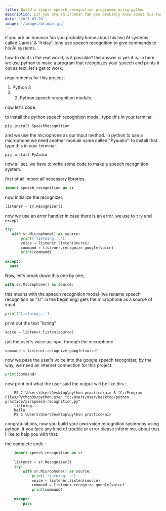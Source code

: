```yaml
---
title: Build a simple speech recognition programme using python
description: Lif you are an ironman fan you probably know about his two AI systems called 'Jarvis' & 'friday'. tony use speech recognition to give commands to his AI systems.
date: '2021-03-20'
image: '/images/bridge.jpg'
---
```


if you are an ironman fan you probably know about his two AI systems called 'Jarvis' & 'friday'. tony use speech recognition to give commands to his AI systems.

how to do it in the real world, is it possible? the answer is yes it is. in here we use python to make a program that recognizes your speech and prints it out as text. let's get to work.

requirements for this project :
1. Python 3
2. 2. Python speech recognition module.

now let's code.

to install the python speech recognition model, type this in your terminal
```shell
pip install SpeechRecognition
```
and we use the microphone as our input method. in python to use a microphone we need another module name called "Pyaudio". to install that type this in your terminal.
```shell
pip install PyAudio
```
now all set. we have to write some code to make a speech recognition system.

first of all import all necessary libraries.
```python
import speech_recognition as sr
```
now initialize the recognizer.
```python
listener = sr.Recognizer()
```

now we use an error handler in case there is an error. we use to `try` and `except`
```python
try:
   with sr.Microphone() as source:
       print('listning...')
       voice = listener.listen(source)
       command = listener.recognize_google(voice)
       print(command)
    
except:
  pass
```

Now, let's break down this one by one;
```python
with sr.Microphone() as source:
```
this means with the speech recognition model (we rename speech recognition as "sr" in the beginning) gets the microphone as a source of input.

```python
print('listning...')
```
print out the text "listing"

```python
voice = listener.listen(source)
```
get the user's voice as input through the microphone

```python
command = listener.recognize_google(voice)
```

now we pass the user's voice into the google speech recognizer, by the way, we need an internet connection for this project.
```python
print(command)
```
now print out what the user said
the output will be like this :

```shell
    PS C:\Users\User\Desktop\python practice\ai> & "C:/Program Files/Python39/python.exe" "c:/Users/User/Desktop/python practice/ai/speech-recognition.py"
    listning...
    hello
    PS C:\Users\User\Desktop\python practice\ai> 
```

congratulations, now you build your own voice recognition system by using python. if you face any kind of trouble or error please inform me. about that. I like to help you with that.

the complete code :
```python
    import speech_recognition as sr
    
    listener = sr.Recognizer()
    try:
        with sr.Microphone() as source:
            print('listning...')
            voice = listener.listen(source)
            command = listener.recognize_google(voice)
            print(command)
    
    except:
        pass
```

